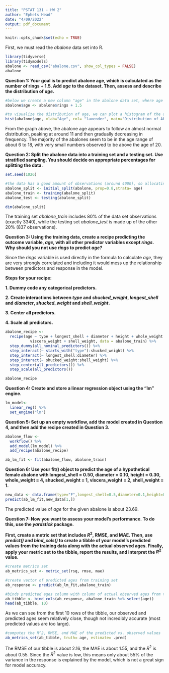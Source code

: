 ```yaml
---
title: "PSTAT 131 - HW 2"
author: "Ephets Head"
date: "4/09/2022"
output: pdf_document
---
```


```r
knitr::opts_chunk$set(echo = TRUE)
```

First, we must read the *abalone* data set into R. 
```r
library(tidyverse)
library(tidymodels)
abalone <- read_csv("abalone.csv", show_col_types = FALSE)
abalone
```

**Question 1: Your goal is to predict abalone age, which is calculated as the number of rings + 1.5. Add *age* to the dataset. Then, assess and describe the distribution of *age*. **

```r
#below we create a new column "age" in the abalone data set, where age = rings + 1.5
abalone$age <- abalone$rings + 1.5

#to visualize the distribution of age, we can plot a histogram of the data from the age column
hist(abalone$age, xlab="Age", col= "lavender", main="Distribution of Abalone Age")
```

From the graph above, the abalone age appears to follow an almost normal distribution, peaking at around 11 and then gradually decreasing in frequency. The majority of the abalones seem to be in the age range of about 6 to 18, with very small numbers observed to be above the age of 20. 


**Question 2: Split the abalone data into a training set and a testing set. Use stratified sampling. You should decide on appropriate percentages for splitting the data.**

```r
set.seed(1026)

#the data has a good amount of observations (around 4000), so allocating 80% to the training set is appropriate
abalone_split <- initial_split(abalone, prop=0.8,strata= age)
abalone_train <- training(abalone_split)
abalone_test <- testing(abalone_split)

dim(abalone_split)
```

The training set *abalone_train* includes 80% of the data set observations (exactly 3340), while the testing set *abalone_test* is made up of the other 20% (837 observations).

**Question 3: Using the training data, create a recipe predicting the outcome variable, *age*, with all other predictor variables except *rings*. Why should you not use *rings* to predict *age?* **

Since the *rings* variable is used directly in the formula to calculate *age*, they are very strongly correlated and including it would mess up the relationship between predictors and response in the model.

**Steps for your recipe: **

**1. Dummy code any categorical predictors.**

**2. Create interactions between *type* and *shucked_weight*, *longest_shell* and *diameter*, *shucked_weight* and *shell_weight*.**

**3. Center all predictors. **

**4. Scale all predictors.**

```r

abalone_recipe <-
  recipe(age ~ type + longest_shell + diameter + height + whole_weight + shucked_weight +
           viscera_weight + shell_weight, data = abalone_train) %>%
  step_dummy(all_nominal_predictors()) %>%
  step_interact(~ starts_with("type"):shucked_weight) %>%
  step_interact(~ longest_shell:diameter) %>%
  step_interact(~ shucked_weight:shell_weight) %>%
  step_center(all_predictors()) %>%
  step_scale(all_predictors()) 

abalone_recipe
```

**Question 4: Create and store a linear regression object using the "lm" engine.**

```r
lm_model<- 
  linear_reg() %>% 
  set_engine("lm")
```

**Question 5: Set up an empty workflow, add the model created in Question 4, and then add the recipe created in Question 3.**

```r
abalone_flow <-
  workflow() %>%
  add_model(lm_model) %>%
  add_recipe(abalone_recipe)

ab_lm_fit <- fit(abalone_flow, abalone_train)
```

**Question 6: Use your fit() object to predict the age of a hypothetical female abalone with longest_shell = 0.50, diameter = 0.10, height = 0.30, whole_weight = 4, shucked_weight = 1, viscera_weight = 2, shell_weight = 1.**

```r
new_data <- data.frame(type="F",longest_shell=0.5,diameter=0.1,height=0.3,whole_weight=4,shucked_weight=1,viscera_weight=2,shell_weight=1)
predict(ab_lm_fit,new_data[1,])
```

The predicted value of *age* for the given abalone is about 23.69.

**Question 7: Now you want to assess your model's performance. To do this, use the *yardstick* package. **

**First, create a metric set that includes $R^2$, RMSE, and MAE. Then, use *predict()* and *bind_cols()* to create a tibble of your model's predicted values from the training data along with the actual observed ages. Finally, apply your metric set to the tibble, report the results, and interpret the $R^2$ value. **

```r
#create metrics set
ab_metrics_set <- metric_set(rsq, rmse, mae)

#create vector of predicted ages from training set
ab_response <- predict(ab_lm_fit,abalone_train)

#binds predicted ages column with column of actual observed ages from training set
ab_tibble <- bind_cols(ab_response, abalone_train %>% select(age))
head(ab_tibble, 10)

```

As we can see from the first 10 rows of the tibble, our observed and predicted ages seem relatively close, though not incredibly accurate (most predicted values are too large). 

```r
#computes the R^2, RMSE, and MAE of the predicted vs. observed values 
ab_metrics_set(ab_tibble, truth= age, estimate= .pred)
```

The RMSE of our tibble is about 2.16, the MAE is about 1.55, and the $R^2$ is about 0.55.
Since the $R^2$ value is low, this means only about 55% of the variance in the response is explained by the model, which is not a great sign for model accuracy. 
